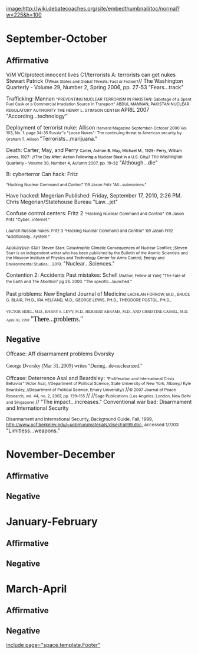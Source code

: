 [[image:http://wiki.debatecoaches.org/site/embedthumbnail/toc/normal?w=225&h=100]]
=September-October= 
==Affirmative== 
V/M
VC/protect innocent lives
C1/terrorists
A: terrorists can get nukes
Stewart Patrick
<span style="line-height: 115%;">//<span style="font-size: 8pt; line-height: 115%;">Weak States and Global Threats: Fact or Fiction?</span>// </span>
The Washington Quarterly - Volume 29, Number 2, Spring 2006, pp. 27-53
"Fears...track"

Trafficking: Mannan
<span style="font-size: 8pt;">“PREVENTING NUCLEAR TERRORISM IN PAKISTAN: Sabotage of a Spent Fuel Cask or a Commercial Irradiation Source in Transport”
ABDUL MANNAN, PAKISTAN NUCLEAR REGULATORY AUTHORITY
THE HENRY L. STIMSON CENTER </span>
APRIL 2007
"According...technology"

Deployment of terrorist nuke: Allison
<span style="font-size: 8pt; margin: 0in 0in 0.0001pt;">Harvard Magazine
September-October 2000
Vol. 103, No. 1. page 34-35
Russia''s "Loose Nukes": The continuing threat to American security
by Graham T. Allison </span>
"Terrorists...marijuana."

Death: Carter, May, and Perry
<span style="line-height: 115%;"><span class="apple-style-span"><span style="color: black; font-size: 8pt; line-height: 115%;">Carter, Ashton B.</span></span><span style="color: black; font-size: 8pt; line-height: 115%;"> <span class="apple-style-span">May, Michael M., 1925-
Perry, William James, 1927-
//The Day After: Action Following a Nuclear Blast in a U.S. City//</span></span>
</span>
<span style="font-size: 11px; line-height: 12px;">The Washington Quarterly - Volume 30, Number 4, Autumn 2007, pp. 19-32</span>
"Although...die"

B: cyberterror
Can hack: Fritz

<span style="font-size: 8pt;">“Hacking Nuclear Command and Control” ’09 Jason Fritz
"All...submarines."</span>


Have hacked: Megerian
Published: Friday, September 17, 2010, 2:26 PM. Chris Megerian/Statehouse Bureau
"Law...jet"

Confuse control centers: Fritz 2
<span style="font-size: 11px; line-height: 16px;">“Hacking Nuclear Command and Control” ’09 Jason Fritz
"Cyber...internet."</span>

<span style="font-size: 11px; line-height: 16px;">Launch Russian nukes: Fritz 3
“Hacking Nuclear Command and Control” ’09 Jason Fritz
"Additionally...system."</span>

<span style="font-size: 11px; line-height: 16px;">Apocalypse: Starr
</span>
<span style="font-size: 8pt;">Steven Starr. Catastrophic Climatic Consequences of Nuclear Conflict; ;Steven Starr is an independent writer who has been published by the Bulletin of the Atomic Scientists and the Moscow Institute of Physics and Technology Center for Arms Control, Energy and Environmental Studies; . 2010.</span>
"Nuclear...Sciences."

Contention 2: Accidents
Past mistakes: Schell
<span style="line-height: 150%;"><span style="font-size: 8pt; line-height: 150%;">[Author, Fellow at Yale] “The Fate of the Earth and The Abolition” pg 26. 2000.
"The specific...launched."</span></span>


<span style="line-height: 150%;">Past problems: New England Journal of Medicine</span>
<span style="font-size: 8pt;">LACHLAN FORROW, M.D., BRUCE G. BLAIR, PH.D., IRA HELFAND, M.D., GEORGE LEWIS, PH.D., THEODORE POSTOL, PH.D., </span>

<span style="line-height: 150%;"><span style="font-family: 'Times New Roman',serif; font-size: 8pt;">VICTOR SIDEL, M.D., BARRY S. LEVY, M.D., HERBERT ABRAMS, M.D., AND CHRISTINE CASSEL, M.D. </span><span style="font-family: NEJMGalliard-Roman; font-size: 8pt;">April 30, 1998</span><span style="color: black; font-family: 'Times New Roman',serif; font-size: 13.5pt;">
"There...problems."</span></span>

==Negative== 
Offcase: Aff disarmament problems
Dvorsky

<span style="line-height: 150%;"><span style="font-family: 'Times New Roman',serif;">George Dvorsky (Mar 31, 2009) writes
"During...de-nuclearized."</span></span>


Offcase: Deterrence
Asal and Beardsley:
<span style="line-height: normal; margin-bottom: 0.0001pt;"><span style="font-size: 8pt;">“Proliferation and International Crisis Behavior” </span></span>
<span style="line-height: normal; margin-bottom: 0.0001pt;"><span style="font-size: 8pt;">Victor Asal, //Department of Political Science, State University of New York, Albany// </span></span>
<span style="line-height: normal; margin-bottom: 0.0001pt;"><span style="font-size: 8pt;">Kyle Beardsley, //Department of Political Science, Emory University// </span></span>
<span style="line-height: normal; margin-bottom: 0.0001pt;">//<span style="font-size: 8pt;">© 2007 Journal of Peace Research, vol. 44, no. 2, 2007, pp. 139–155 </span>//</span>
<span style="line-height: normal; margin-bottom: 0.0001pt;">//<span style="font-size: 8pt;">Sage Publications (Los Angeles, London, New Delhi and Singapore) </span>//</span>
"The impact...increases."
Conventional war bad: Disarmament and International Security

<span style="line-height: normal;"><span style="font-size: 9pt;">Disarmament and International Security, Background Guide, Fall, 1999, http://www.ocf.berkeley.edu/~ucbmun/materials/disecFall99.doc, accessed 1/7/03 </span></span>
"Limitless...weapons."
=November-December= 
==Affirmative== 
==Negative== 

=January-February= 
==Affirmative== 
==Negative== 

=March-April= 
==Affirmative== 
==Negative== 

[[include page="space.template.Footer"]]